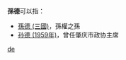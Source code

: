 '''孫德'''可以指：
* [[孫德_(三國)|孫德 (三國)]]，孫權之孫
* [[孙德_(1959年)|孙德 (1959年)]]，曾任肇庆市政协主席

{{disambig}}

[[Category:二字孙姓人名消歧义|de]]